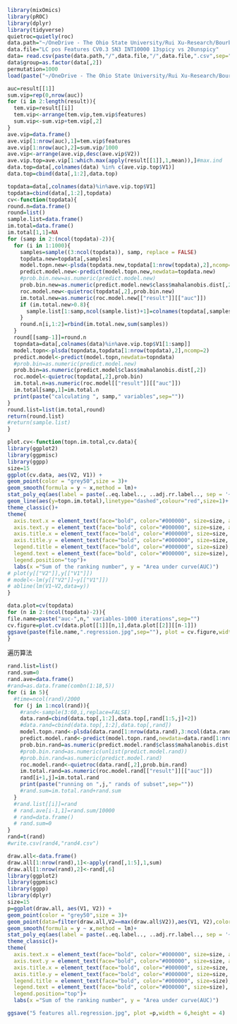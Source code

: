 ```r
library(mixOmics)
library(pROC)
library(dplyr)
library(tidyverse)
quietroc=quietly(roc)
data.path="~/OneDrive - The Ohio State University/Rui Xu-Research/Bourbon study II 2021S-/Data Archive"
data.file="LC pos Features CV0.3 SN3 INT10000 13spicy vs 20unspicy"
data= read.csv(paste(data.path,"/",data.file,"/",data.file,".csv",sep=""))
data$group=as.factor(data[,2])
permutation=1000
load(paste("~/OneDrive - The Ohio State University/Rui Xu-Research/Bourbon study II 2021S-/Data Archive/LC pos Features CV0.3 SN3 INT10000 13spicy vs 20unspicy/ranking method ttest class method plsda ",permutation," iterations with 1408 compounds spicy.rda",sep=""))
```

```r
auc=result[[1]]
sum.vip=rep(0,nrow(auc))
for (i in 2:length(result)){
  tem.vip=result[[i]]
  tem.vip<-arrange(tem.vip,tem.vip$features)
  sum.vip<-sum.vip+tem.vip[,2]
}
ave.vip=data.frame()
ave.vip[1:nrow(auc),1]=tem.vip$features
ave.vip[1:nrow(auc),2]=sum.vip/1000
ave.vip<-arrange(ave.vip,desc(ave.vip$V2))
ave.vip.top=ave.vip[1:which.max(apply(result[[1]],1,mean)),]#max.ind
data.top=data[,colnames(data) %in% c(ave.vip.top$V1)]
data.top=cbind(data[,1:2],data.top)
```

```r
topdata=data[,colnames(data)%in%ave.vip.top$V1]
topdata=cbind(data[,1:2],topdata)
cv<-function(topdata){
round.n=data.frame()
round=list()
sample.list=data.frame()
im.total=data.frame()
im.total[1,1]=NA
for (samp in 2:(ncol(topdata)-2)){
  for (i in 1:1000){
    samples=sample((3:ncol(topdata)), samp, replace = FALSE)
    topdata.new=topdata[,samples]
    model.topn.new<-plsda(topdata.new,topdata[1:nrow(topdata),2],ncomp=2)
    predict.model.new<-predict(model.topn.new,newdata=topdata.new)
    #prob.bin.new=as.numeric(predict.model.new)
    prob.bin.new=as.numeric(predict.model.new$class$mahalanobis.dist[,2])
    roc.model.new<-quietroc(topdata[,2],prob.bin.new)
    im.total.new=as.numeric(roc.model.new[["result"]][["auc"]])
    if (im.total.new>0.8){
      sample.list[1:samp,ncol(sample.list)+1]=colnames(topdata[,samples])
    }
    round.n[i,1:2]=rbind(im.total.new,sum(samples))
  }
  round[[samp-1]]=round.n
  topndata=data[,colnames(data)%in%ave.vip.top$V1[1:samp]]
  model.topn<-plsda(topndata,topdata[1:nrow(topdata),2],ncomp=2)
  predict.model<-predict(model.topn,newdata=topndata)
  #prob.bin=as.numeric(predict.model.new)
  prob.bin=as.numeric(predict.model$class$mahalanobis.dist[,2])
  roc.model<-quietroc(topdata[,2],prob.bin)
  im.total.n=as.numeric(roc.model[["result"]][["auc"]])
  im.total[samp,1]=im.total.n
  print(paste("calculating ", samp," variables",sep=""))
}
round.list=list(im.total,round)
return(round.list)
#return(sample.list)
}
```


```r
plot.cv<-function(topn.im.total,cv.data){
library(ggplot2)
library(ggpmisc)
library(ggpp)
size=15
ggplot(cv.data, aes(V2, V1)) +
geom_point(color = "grey50",size = 3)+
geom_smooth(formula = y ~ x,method = lm)+
stat_poly_eq(aes(label = paste(..eq.label.., ..adj.rr.label.., sep = '~~~~')),formula = y ~ x,  parse = TRUE,size = 6,label.x = 0.1,label.y = 0.05)+
geom_line(aes(y=topn.im.total),linetype="dashed",colour="red",size=1)+
theme_classic()+
theme(
  axis.text.x = element_text(face="bold", color="#000000", size=size, angle=0,vjust=0.5),
  axis.text.y = element_text(face="bold", color="#000000", size=size, angle=0),
  axis.title.x = element_text(face="bold", color="#000000", size=size, angle=0),
  axis.title.y = element_text(face="bold", color="#000000", size=size, angle=90),
  legend.title = element_text(face="bold", color="#000000", size=size),
  legend.text = element_text(face="bold", color="#000000", size=size),
  legend.position="top")+
  labs(x ="Sum of the ranking number", y = "Area under curve(AUC)")
# plot(y[["V2"]],y[["V1"]])
# model<-lm(y[["V2"]]~y[["V1"]])
# abline(lm(V1~V2,data=y))
}
```


```r
data.plot=cv(topdata)
for (n in 2:(ncol(topdata)-2)){
file.name=paste("auc-",n," variables-1000 iterations",sep="")
cv.figure=plot.cv(data.plot[[1]][n,1],data.plot[[2]][[n-1]])
ggsave(paste(file.name,".regression.jpg",sep=""), plot = cv.figure,width = 5,height = 4)
}
```

遍历算法
```r
rand.list=list()
rand.sum=0
rand.ave=data.frame()
#rand=as.data.frame(combn(1:18,5))
for (i in 5){
  #time=ncol(rand)/2000
  for (j in 1:ncol(rand)){
    #rand<-sample(3:60,i,replace=FALSE)
    data.rand=cbind(data.top[,1:2],data.top[,rand[1:5,j]+2])
    #data.rand=cbind(data.top[,1:2],data.top[,rand])
    model.topn.rand<-plsda(data.rand[1:nrow(data.rand),3:ncol(data.rand)],data.rand[1:nrow(data.rand),2],ncomp=2)
    predict.model.rand<-predict(model.topn.rand,newdata=data.rand[1:nrow(data.rand),3:ncol(data.rand)])
    prob.bin.rand=as.numeric(predict.model.rand$class$mahalanobis.dist[,2])
    #prob.bin.rand=as.numeric(unlist(predict.model.rand))
    #prob.bin.rand=as.numeric(predict.model.rand)
    roc.model.rand<-quietroc(data.rand[,2],prob.bin.rand)
    im.total.rand=as.numeric(roc.model.rand[["result"]][["auc"]])
    rand[i+1,j]=im.total.rand
    print(paste("running on ",j," rands of subset",sep=""))
    #rand.sum=im.total.rand+rand.sum
  }
  #rand.list[[i]]=rand
  # rand.ave[i-1,1]=rand.sum/10000
  # rand=data.frame()
  # rand.sum=0
}
rand=t(rand)
#write.csv(rand4,"rand4.csv")
```

```r
draw.all<-data.frame()
draw.all[1:nrow(rand),1]<-apply(rand[,1:5],1,sum)
draw.all[1:nrow(rand),2]<-rand[,6]
library(ggplot2)
library(ggpmisc)
library(ggpp)
library(dplyr)
size=15
p=ggplot(draw.all, aes(V1, V2)) +
geom_point(color = "grey50",size = 3)+
geom_point(data=filter(draw.all,V2==max(draw.all$V2)),aes(V1, V2),color = "red",size = 3)+
geom_smooth(formula = y ~ x,method = lm)+
stat_poly_eq(aes(label = paste(..eq.label.., ..adj.rr.label.., sep = '~~~~')),formula = y ~ x,  parse = TRUE,size = 6,label.x = 0.1,label.y = 0.05)+
theme_classic()+
theme(
  axis.text.x = element_text(face="bold", color="#000000", size=size, angle=0,vjust=0.5),
  axis.text.y = element_text(face="bold", color="#000000", size=size, angle=0),
  axis.title.x = element_text(face="bold", color="#000000", size=size, angle=0),
  axis.title.y = element_text(face="bold", color="#000000", size=size, angle=90),
  legend.title = element_text(face="bold", color="#000000", size=size),
  legend.text = element_text(face="bold", color="#000000", size=size),
  legend.position="top")+
  labs(x ="Sum of the ranking number", y = "Area under curve(AUC)")

ggsave("5 features all.regression.jpg", plot =p,width = 6,height = 4)
```

